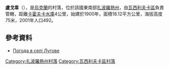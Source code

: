 {{coord|47|29|31|N|35|22|43|E|scale:100000|display=title}}

'''盧戈韋'''（{{lang-uk|Лугове}}），是[[烏克蘭|烏克蘭]]的村落，位於該國東南部[[扎波羅熱州|扎波羅熱州]]，由[[瓦西利夫卡區|瓦西利夫卡區]]負責管轄，距離[[卡霍夫卡水庫|卡霍夫卡水庫]]4公里，始建於1900年，面積18.12平方公里，海拔高度75米，2001年人口492。

==參考資料==
* [http://weather.in.ua/ua/zaporozhskaja/13932 Погода в селі Лугове] {{Wayback|url=http://weather.in.ua/ua/zaporozhskaja/13932 |date=20111220152650 }}

[[Category:扎波羅熱州村落|Category:扎波羅熱州村落]]
[[Category:瓦西利夫卡區村落|Category:瓦西利夫卡區村落]]


{{Zaporizhia-geo-stub}}